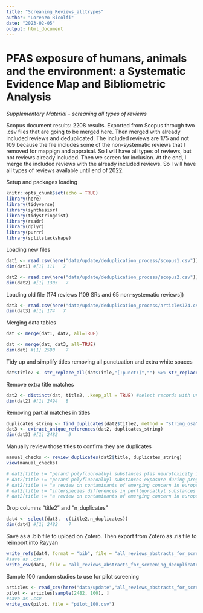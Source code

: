 ```yaml
---
title: "Screaning_Reviews_alltrypes"
author: "Lorenzo Ricolfi"
date: "2023-02-05"
output: html_document
---
```


# PFAS exposure of humans, animals and the environment: a Systematic Evidence Map and Bibliometric Analysis  

*Supplementary Material - screaning all types of reviews*

Scopus document results: 2208 results. Exported from Scopus through two .csv files that are going to be merged here. Then merged with already included reviews and deduplicated. The included reviews are 175 and not 109 because the file includes some of the non-systematic reviews that I removed for mappign and appraisal.
So I will have all types of reviews, but not reviews already included.
Then we screen for inclusion. At the end, I merge the included reviews with the already included reviews.
So I will have all types of reviews available until end of 2022.

Setup and packages loading
```r
knitr::opts_chunk$set(echo = TRUE)
library(here)
library(tidyverse)
library(synthesisr)
library(tidystringdist)
library(readr)
library(dplyr)
library(purrr)
library(splitstackshape)
```

Loading new files
```r
dat1 <- read.csv(here("data/update/deduplication_process/scopus1.csv"))
dim(dat1) #[1] 111   7
```
```r
dat2 <- read.csv(here("data/update/deduplication_process/scopus2.csv"))
dim(dat2) #[1] 1305   7
```

Loading old file (174 reviews [109 SRs and 65 non-systematic reviews])

```r
dat3 <- read.csv(here("data/update/deduplication_process/articles174.csv"))
dim(dat3) #[1] 174   7
```

Merging data tables

```r
dat <- merge(dat1, dat2, all=TRUE)

dat <- merge(dat, dat3, all=TRUE)
dim(dat) #[1] 2590    7
```

Tidy up and simplify titles removing all punctuation and extra white spaces
```r
dat$title2 <- str_replace_all(dat$Title,"[:punct:]","") %>% str_replace_all(.,"[ ]+", " ") %>% tolower()
```

Remove extra title matches
```r
dat2 <- distinct(dat, title2, .keep_all = TRUE) #select records with unique titles (removes exact duplicates)
dim(dat2) #[1] 2494   8
```

Removing partial matches in titles
```r
duplicates_string <- find_duplicates(dat2$title2, method = "string_osa", to_lower = TRUE, rm_punctuation = TRUE, threshold = 7)
dat3 <- extract_unique_references(dat2, duplicates_string)
dim(dat3) #[1] 2482    9
```

Manually review those titles to confirm they are duplicates
```r
manual_checks <- review_duplicates(dat2$title, duplicates_string)
view(manual_checks)

# dat2[title != "perand polyfluoroalkyl substances pfas neurotoxicity in sentinel and nontraditional laboratory model systems potential utility in predicting adverse outcomes in human health", ]
# dat2[title != "perand polyfluoroalkyl substances exposure during pregnancy and adverse pregnancy and birth outcomes a systematic review and metaanalysis", ]
# dat2[title != "a review on contaminants of emerging concern in european raptors 20022020", ]
# dat2[title != "interspecies differences in perfluoroalkyl substances pfastoxicokinetics and application to healthbased criteria", ]
# dat2[title != "a review on contaminants of emerging concern in european raptors 20022020", ]

```
Drop columns "title2" and "n_duplicates"
```r
dat4 <- select(dat3, -c(title2,n_duplicates))
dim(dat4) #[1] 2482    7
```

Save as a .bib file to upload on Zotero. Then export from Zotero as .ris file to reimport into Rayyan
```r
write_refs(dat4, format = "bib", file = "all_reviews_abstracts_for_screening_deduplicated.bib")
#save as .csv
write_csv(dat4, file = "all_reviews_abstracts_for_screening_deduplicated.csv")
```

Sample 100 random studies to use for pilot screening

```r
articles <- read_csv(here("data/update","all_reviews_abstracts_for_screening_deduplicated.csv"), skip = 0)
pilot <- articles[sample(2482, 100), ]
#save as .csv
write_csv(pilot, file = "pilot_100.csv")
```












